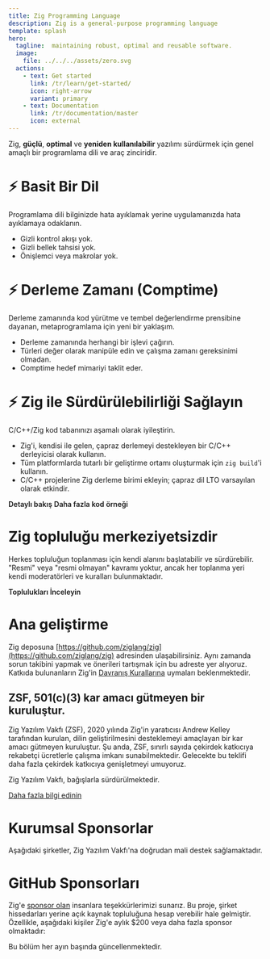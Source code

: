 ```yaml
---
title: Zig Programming Language
description: Zig is a general-purpose programming language
template: splash
hero:
  tagline:  maintaining robust, optimal and reusable software.
  image:
    file: ../../../assets/zero.svg
  actions:
    - text: Get started
      link: /tr/learn/get-started/
      icon: right-arrow
      variant: primary
    - text: Documentation
      link: /tr/documentation/master
      icon: external
---
```




Zig, **güçlü**, **optimal** ve **yeniden kullanılabilir** yazılımı sürdürmek için genel amaçlı bir programlama dili ve araç zinciridir.





# ⚡ Basit Bir Dil

Programlama dili bilginizde hata ayıklamak yerine uygulamanızda hata ayıklamaya odaklanın.

- Gizli kontrol akışı yok.
- Gizli bellek tahsisi yok.
- Önişlemci veya makrolar yok.

# ⚡ Derleme Zamanı (Comptime)

Derleme zamanında kod yürütme ve tembel değerlendirme prensibine dayanan, metaprogramlama için yeni bir yaklaşım.

- Derleme zamanında herhangi bir işlevi çağırın.
- Türleri değer olarak manipüle edin ve çalışma zamanı gereksinimi olmadan.
- Comptime hedef mimariyi taklit eder.

# ⚡ Zig ile Sürdürülebilirliği Sağlayın

C/C++/Zig kod tabanınızı aşamalı olarak iyileştirin.

- Zig'i, kendisi ile gelen, çapraz derlemeyi destekleyen bir C/C++ derleyicisi olarak kullanın.
- Tüm platformlarda tutarlı bir geliştirme ortamı oluşturmak için `zig build`'i kullanın.
- C/C++ projelerine Zig derleme birimi ekleyin; çapraz dil LTO varsayılan olarak etkindir.




<IndexUrl>
    <a href="learn/overview/" class="button" style="color:var(--sl-color-white);text-decoration:none;font-weight: 600;font-size: var(--sl-text-lg);">Detaylı bakış</a>
</IndexUrl>


<IndexUrl>
    <a href="learn/samples/" class="button" style="color:var(--sl-color-white);text-decoration:none;font-weight: 600;font-size: var(--sl-text-lg);">Daha fazla kod örneği</a>
</IndexUrl>




















# Zig topluluğu merkeziyetsizdir

Herkes topluluğun toplanması için kendi alanını başlatabilir ve sürdürebilir.
"Resmi" veya "resmi olmayan" kavramı yoktur, ancak her toplanma yeri kendi moderatörleri ve kuralları bulunmaktadır.


<IndexUrl>
	<a href="https://github.com/ziglang/zig/wiki/Community" class="button" style="color:var(--sl-color-white);text-decoration:none;font-weight: 600;font-size: var(--sl-text-lg);">Toplulukları İnceleyin</a>
</IndexUrl>








# Ana geliştirme

Zig deposuna [https://github.com/ziglang/zig](https://github.com/ziglang/zig) adresinden ulaşabilirsiniz. Aynı zamanda sorun takibini yapmak ve önerileri tartışmak için bu adreste yer alıyoruz.
Katkıda bulunanların Zig'in [Davranış Kurallarına](https://github.com/ziglang/zig/blob/master/.github/CODE_OF_CONDUCT.md) uymaları beklenmektedir.










## ZSF, 501(c)(3) kar amacı gütmeyen bir kuruluştur.

Zig Yazılım Vakfı (ZSF), 2020 yılında Zig'in yaratıcısı Andrew Kelley tarafından kurulan, dilin geliştirilmesini desteklemeyi amaçlayan bir kar amacı gütmeyen kuruluştur. Şu anda, ZSF, sınırlı sayıda çekirdek katkıcıya rekabetçi ücretlerle çalışma imkanı sunabilmektedir. Gelecekte bu teklifi daha fazla çekirdek katkıcıya genişletmeyi umuyoruz.

Zig Yazılım Vakfı, bağışlarla sürdürülmektedir.

<IndexUrl>
	<a href="zsf/" class="button" style="display:inline;">Daha fazla bilgi edinin</a>
</IndexUrl>





# Kurumsal Sponsorlar

Aşağıdaki şirketler, Zig Yazılım Vakfı'na doğrudan mali destek sağlamaktadır.

<MonetarySponsorLogos/>

# GitHub Sponsorları

Zig'e [sponsor olan](zsf/) insanlara teşekkürlerimizi sunarız. Bu proje, şirket hissedarları yerine açık kaynak topluluğuna hesap verebilir hale gelmiştir. Özellikle, aşağıdaki kişiler Zig'e aylık $200 veya daha fazla sponsor olmaktadır:

<GithubSponsors/>

Bu bölüm her ayın başında güncellenmektedir.






